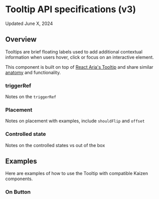 
<Meta title="Overlays/Tooltip/v3/API Specification" />


# Tooltip API specifications (v3)
<SbText variant="extra-small">
  Updated June X, 2024
</SbText>

<ResourceLinks
  sourceCode="https://github.com/cultureamp/kaizen-design-system/tree/main/packages/components/src/Tooltip"
  figma="https://www.figma.com/file/eZKEE5kXbEMY3lx84oz8iN/%F0%9F%92%9C-UI-Kit%3A-Heart?type=design&node-id=1929%3A32006&mode=design&t=LwTCBZ5E1uRvOA1l-1"
  designGuidelines="/?path=/docs/overlays-tooltip-v3-usage-guidelines--docs"
  className="!mb-8"
/>

<KAIOInstallation exportNames="Tooltip" family="overlays" version="3" />


## Overview

Tooltips are brief floating labels used to add additional contextual information when users hover, click or focus on an interactive element.

This component is built on top of [React Aria's Tooltip](https://react-spectrum.adobe.com/react-aria/Tooltip.html) and share similar [anatomy](https://react-spectrum.adobe.com/react-aria/Tooltip.html#anatomy) and functionality.

<Canvas of={exampleStories.OnButton} />
<Controls of={exampleStories.OnButton}  />

### triggerRef
Notes on the `triggerRef`

### Placement
Notes on placement with examples, include `shouldFlip` and `offset`

<Canvas of={docStories.Placement}  />

### Controlled state
Notes on the controlled states vs out of the box

## Examples

Here are examples of how to use the Tooltip with compatible Kaizen components.

### On Button

<Canvas of={exampleStories.OnButton} />

